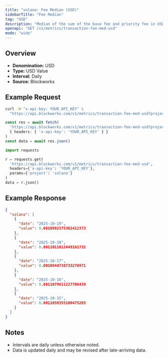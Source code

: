 ```yaml
---
title: "solana: Fee Median (USD)"
sidebarTitle: "Fee Median"
tag: "USD"
description: "Median of the sum of the base fee and priority fee in USD that day"
openapi: "GET /v1/metrics/transaction-fee-med-usd"
mode: "wide"
---
```


## Overview

- **Denomination:** USD
- **Type:** USD Value
- **Interval:** Daily
- **Source:** Blockworks

## Example Request

<CodeGroup>

```bash cURL
curl -H "x-api-key: YOUR_API_KEY" \
  "https://api.blockworks.com/v1/metrics/transaction-fee-med-usd?project=solana"
```

```typescript TypeScript
const res = await fetch(
  'https://api.blockworks.com/v1/metrics/transaction-fee-med-usd?project=solana',
  { headers: { 'x-api-key': 'YOUR_API_KEY' } }
)
const data = await res.json()
```

```python Python
import requests

r = requests.get(
  'https://api.blockworks.com/v1/metrics/transaction-fee-med-usd',
  headers={'x-api-key': 'YOUR_API_KEY'},
  params={'project': 'solana'}
)
data = r.json()
```

</CodeGroup>

## Example Response

```json
{
  "solana": [
    {
      "date": "2025-10-19",
      "value": 0.0010982375362412373
    },
    {
      "date": "2025-10-18",
      "value": 0.0011011012449161732
    },
    {
      "date": "2025-10-17",
      "value": 0.0010844738733276971
    },
    {
      "date": "2025-10-16",
      "value": 0.0011079611227706439
    },
    {
      "date": "2025-10-15",
      "value": 0.0011658355100475203
    }
  ]
}
```

## Notes
- Intervals are daily unless otherwise noted.
- Data is updated daily and may be revised after late-arriving data.